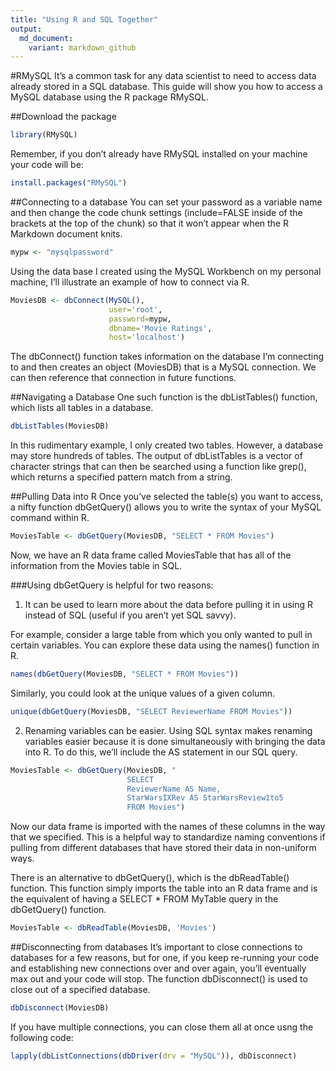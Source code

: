 ```yaml
---
title: "Using R and SQL Together"
output:
  md_document:
    variant: markdown_github
---
```

#RMySQL
It's a common task for any data scientist to need to access data already stored in a SQL database.  This guide will show you how to access a MySQL database using the R package RMySQL.

##Download the package
```r
library(RMySQL)
```
Remember, if you don't already have RMySQL installed on your machine your code will be:
```r
install.packages("RMySQL")
```

##Connecting to a database
You can set your password as a variable name and then change the code chunk settings (include=FALSE inside of the brackets at the top of the chunk) so that it won't appear when the R Markdown document knits.
```r
mypw <- "mysqlpassword"
```

Using the data base I created using the MySQL Workbench on my personal machine, I'll illustrate an example of how to connect via R.
```r
MoviesDB <- dbConnect(MySQL(),
                      user='root',
                      password=mypw,
                      dbname='Movie Ratings',
                      host='localhost')
```
The dbConnect() function takes information on the database I'm connecting to and then creates an object (MoviesDB) that is a MySQL connection.  We can then reference that connection in future functions.

##Navigating a Database
One such function is the dbListTables() function, which lists all tables in a database.
```r
dbListTables(MoviesDB)
```
In this rudimentary example, I only created two tables.  However, a database may store hundreds of tables.  The output of dbListTables is a vector of character strings that can then be searched using a function like grep(), which returns a specified pattern match from a string.

##Pulling Data into R
Once you've selected the table(s) you want to access, a nifty function dbGetQuery() allows you to write the syntax of your MySQL command within R.
```r
MoviesTable <- dbGetQuery(MoviesDB, "SELECT * FROM Movies")
```
Now, we have an R data frame called MoviesTable that has all of the information from the Movies table in SQL.

###Using dbGetQuery is helpful for two reasons:

1. It can be used to learn more about the data before pulling it in using R instead of SQL (useful if you aren't yet SQL savvy).

For example, consider a large table from which you only wanted to pull in certain variables.  You can explore these data using the names() function in R.
```r
names(dbGetQuery(MoviesDB, "SELECT * FROM Movies"))
```

Similarly, you could look at the unique values of a given column.
```r
unique(dbGetQuery(MoviesDB, "SELECT ReviewerName FROM Movies"))
```

2. Renaming variables can be easier.
Using SQL syntax makes renaming variables easier because it is done simultaneously with bringing the data into R.  To do this, we'll include the AS statement in our SQL query.
```r
MoviesTable <- dbGetQuery(MoviesDB, "
                          SELECT
                          ReviewerName AS Name,
                          StarWarsIXRev AS StarWarsReview1to5
                          FROM Movies")
```
Now our data frame is imported with the names of these columns in the way that we specified.  This is a helpful way to standardize naming conventions if pulling from different databases that have stored their data in non-uniform ways.

There is an alternative to dbGetQuery(), which is the dbReadTable() function.  This function simply imports the table into an R data frame and is the equivalent of having a SELECT * FROM MyTable query in the dbGetQuery() function.
```r
MoviesTable <- dbReadTable(MoviesDB, 'Movies')
```

##Disconnecting from databases
It's important to close connections to databases for a few reasons, but for one, if you keep re-running your code and establishing new connections over and over again, you'll eventually max out and your code will stop.  The function dbDisconnect() is used to close out of a specified database.
```r
dbDisconnect(MoviesDB)
```

If you have multiple connections, you can close them all at once usng the following code:
```r
lapply(dbListConnections(dbDriver(drv = "MySQL")), dbDisconnect)
```

